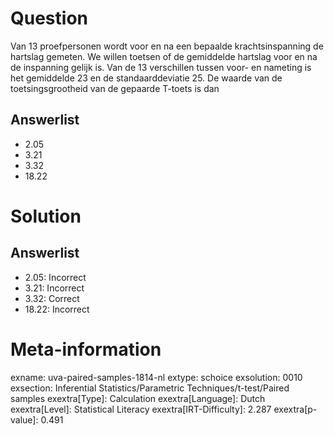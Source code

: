 Question
========

Van 13 proefpersonen wordt voor en na een bepaalde krachtsinspanning de
hartslag gemeten. We willen toetsen of de gemiddelde hartslag voor en na
de inspanning gelijk is. Van de 13 verschillen tussen voor- en nameting
is het gemiddelde 23 en de standaarddeviatie 25. De waarde van de
toetsingsgrootheid van de gepaarde T-toets is dan

Answerlist
----------

* 2.05
* 3.21
* 3.32
* 18.22

Solution
========

Answerlist
----------

* 2.05: Incorrect
* 3.21: Incorrect
* 3.32: Correct
* 18.22: Incorrect

Meta-information
================
exname: uva-paired-samples-1814-nl
extype: schoice
exsolution: 0010
exsection: Inferential Statistics/Parametric Techniques/t-test/Paired samples
exextra[Type]: Calculation
exextra[Language]: Dutch
exextra[Level]: Statistical Literacy
exextra[IRT-Difficulty]: 2.287
exextra[p-value]: 0.491
